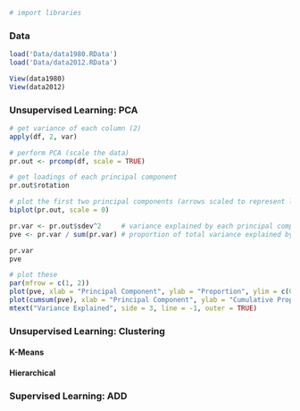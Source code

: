 
```r
# import libraries
```


### Data
```r
load('Data/data1980.RData')
load('Data/data2012.RData')
```

```r
View(data1980)
View(data2012)
```


### Unsupervised Learning: PCA
```r
# get variance of each column (2)
apply(df, 2, var)
```

```r
# perform PCA (scale the data)
pr.out <- prcomp(df, scale = TRUE)
```

```r
# get loadings of each principal component
pr.out$rotation
```

```r
# plot the first two principal components (arrows scaled to represent loadings)
biplot(pr.out, scale = 0)
```

```r
pr.var <- pr.out$sdev^2     # variance explained by each principal component
pve <- pr.var / sum(pr.var) # proportion of total variance explained by each principal component

pr.var
pve

# plot these
par(mfrow = c(1, 2))
plot(pve, xlab = "Principal Component", ylab = "Proportion", ylim = c(0, 1), type = "b")
plot(cumsum(pve), xlab = "Principal Component", ylab = "Cumulative Proportion", ylim = c(0, 1), type = "b")
mtext("Variance Explained", side = 3, line = -1, outer = TRUE)
```


### Unsupervised Learning: Clustering

#### K-Means

#### Hierarchical


### Supervised Learning: ADD
